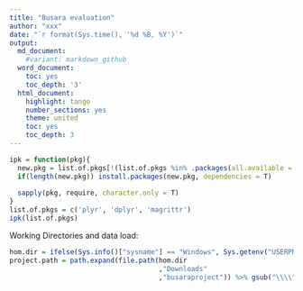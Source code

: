```yaml
---
title: "Busara evaluation"
author: "xxx"
date: "`r format(Sys.time(), '%d %B, %Y')`"
output:
  md_document:
    #variant: markdown_github
  word_document:
    toc: yes
    toc_depth: '3'
  html_document:
    highlight: tango
    number_sections: yes
    theme: united
    toc: yes
    toc_depth: 3
---
```




```r
ipk = function(pkg){
  new.pkg = list.of.pkgs[!(list.of.pkgs %in% .packages(all.available = TRUE))]
  if(length(new.pkg)) install.packages(new.pkg, dependencies = T)
  
  sapply(pkg, require, character.only = T)
}
list.of.pkgs = c('plyr', 'dplyr', 'magrittr')
ipk(list.of.pkgs)
```
Working Directories and data load:

```r

hom.dir = ifelse(Sys.info()["sysname"] == "Windows", Sys.getenv("USERPROFILE"), Sys.getenv("HOME"))
project.path = path.expand(file.path(hom.dir
                                     ,"Downloads"
                                     ,"busaraproject")) %>% gsub("\\\\", "/", .)


```

